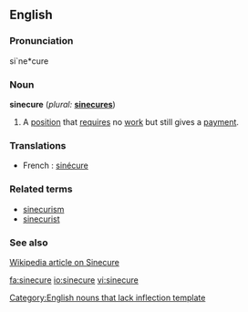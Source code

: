 ==English==

===Pronunciation===
si`ne*cure

===Noun===
'''sinecure'''  (''plural:'' '''[[sinecures]]''')

# A [[position]] that [[require]]s no [[work]] but still gives a [[payment]].

===Translations===
*French : [[sinécure]]

===Related terms===
* [[sinecurism]]
* [[sinecurist]]

===See also===
[http://en.wikipedia.org/wiki/Sinecure Wikipedia article on Sinecure]

[[Category:English nouns that lack inflection template]]

[[fa:sinecure]]
[[io:sinecure]]
[[vi:sinecure]]